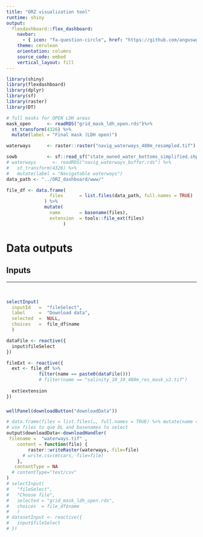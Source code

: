 ```yaml
---
title: "ORZ visualization tool"
runtime: shiny
output: 
  flexdashboard::flex_dashboard: 
    navbar:
      - { icon: "fa-question-circle", href: "https://github.com/anguswg-ucsb/ORZ_dashboard", align: right }
    theme: cerulean
    orientation: columns
    source_code: embed
    vertical_layout: fill
---
```


```r
library(shiny)
library(flexdashboard)
library(dplyr)
library(sf)
library(raster)
library(DT)
```

```r
# full masks for OPEN LDH areas
mask_open      <- readRDS("grid_mask_ldh_open.rds")%>% 
  st_transform(4326) %>% 
  mutate(label = "Final mask (LDH open)")

waterways      <- raster::raster("navig_waterways_480m_resampled.tif")

sowb           <- sf::read_sf("state_owned_water_bottoms_simplified.shp")
# waterways      <- readRDS("navig_waterways_buffer.rds") %>% 
#   st_transform(4326) %>% 
#   mutate(label = "Navigatable waterways")
data_path <- "../ORZ_dashboard/www/"

file_df <- data.frame(
                files      = list.files(data_path, full.names = TRUE)
              ) %>%
              mutate(
                name       = basename(files),
                extension  = tools::file_ext(files)
                     )
```

Data outputs
=====================================
Inputs {.sidebar}
-------------------------------------

***

<br>

```r
selectInput(
  inputId   =  "fileSelect",
  label     =  "Download data",
  selected  =  NULL,
  choices   =  file_df$name
  )
```

```r
dataFile <- reactive({
  input$fileSelect
})

fileExt <- reactive({
  ext <- file_df %>% 
            filter(name == paste0(dataFile()))   
            # filter(name == "salinity_10_10_480m_res_mask_v2.tif")
            
  ext$extension
})
```

### 
```r
wellPanel(downloadButton("downloadData"))
```

```r
# data.frame(files = list.files(…, full.names = TRUE) %>% mutate(name = basename(files))
# use files to que DL and basenames to select
output$downloadData<-downloadHandler(
 filename =  "waterways.tif" ,
    content = function(file) {
        raster::writeRaster(waterways, file=file)
      # write.csv(mtcars, file=file)
    },
   contentType = NA
  # contentType="text/csv"
)
# selectInput(
#   "fileSelect",
#   "Choose file",
#   selected = "grid_mask_ldh_open.rds",
#   choices  = file_df$name
#   )
# datasetInput <- reactive({
#   input$fileSelect
# })
```








